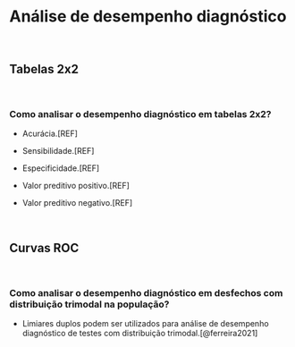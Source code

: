 # **Análise de desempenho diagnóstico** {#analise-desempenho-diagnostico}
<br>

## Tabelas 2x2 {#tabelas-2x2}

<br>

### Como analisar o desempenho diagnóstico em tabelas 2x2?

- Acurácia.[REF]

- Sensibilidade.[REF]

- Especificidade.[REF]

- Valor preditivo positivo.[REF]

- Valor preditivo negativo.[REF]

<br>

## Curvas ROC {#curvas-roc}

<br>

### Como analisar o desempenho diagnóstico em desfechos com distribuição trimodal na população?

-   Limiares duplos podem ser utilizados para análise de desempenho diagnóstico de testes com distribuição trimodal.[@ferreira2021]

<br>
